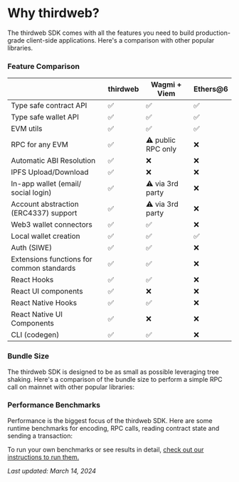 

# Why thirdweb?

The thirdweb SDK comes with all the features you need to build production-grade client-side applications. Here's a comparison with other popular libraries.

### Feature Comparison

|                                           | thirdweb | Wagmi + Viem              | Ethers@6 |
| ----------------------------------------- | -------- | ------------------ | -------- |
| Type safe contract API                    | ✅       | ✅                 | ✅       |
| Type safe wallet API                      | ✅       | ✅                 | ✅       |
| EVM utils                                 | ✅       | ✅                 | ✅       |
| RPC for any EVM                           | ✅       | ⚠️ public RPC only  | ❌       |
| Automatic ABI Resolution                  | ✅       | ❌                 | ❌       |
| IPFS Upload/Download                      | ✅       | ❌                 | ❌       |
| In-app wallet (email/ social login)       | ✅       | ⚠️ via 3rd party   | ❌       |
| Account abstraction (ERC4337) support     | ✅       | ⚠️ via 3rd party   | ❌       |
| Web3 wallet connectors                    | ✅       | ✅                 | ❌       |
| Local wallet creation                     | ✅       | ✅                 | ✅       |
| Auth (SIWE)                               | ✅       | ✅                 | ❌       |
| Extensions functions for common standards | ✅       | ✅                 | ❌       |
| React Hooks                               | ✅       | ✅                 | ❌       |
| React UI components                       | ✅       | ❌                 | ❌       |
| React Native Hooks                        | ✅       | ✅                 | ❌       |
| React Native UI Components                | ✅       | ❌                 | ❌       |
| CLI (codegen)                             | ✅       | ✅                 | ❌       |

### Bundle Size

The thirdweb SDK is designed to be as small as possible leveraging tree shaking. Here's a comparison of the bundle size to perform a simple RPC call on mainnet with other popular libraries:

<DocImage src={BundleSizeImage} alt="bundle size table" className="mx-auto" />

### Performance Benchmarks

Performance is the biggest focus of the thirdweb SDK. Here are some runtime benchmarks for encoding, RPC calls, reading contract state and sending a transaction:

<DocImage src={PerformanceImage} alt="performance table" className="mx-auto" />

To run your own benchmarks or see results in detail, [check out our instructions to run them.](https://github.com/thirdweb-dev/js/tree/main/packages/thirdweb/benchmarks)

_Last updated: March 14, 2024_
